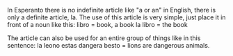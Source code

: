 In Esperanto there is no indefinite article like "a or an" in English, there is only a definite article, la.
The use of this article is very simple, just place it in front of a noun like this:
libro = book, a book
la libro = the book

The article can also be used for an entire group of things like in this sentence:
la leono estas dangera besto = lions are dangerous animals.

